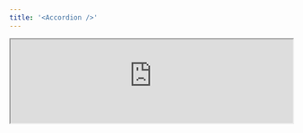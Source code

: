 ```yaml
---
title: '<Accordion />'
---
```


<Frame>
  <iframe
    height={160}
    width='100%'
    src="https://morph-data-components-storybook.netlify.app/iframe.html?args=&globals=&id=layout-components-accordion--accordion-story"
    style={{ background: "white" }}
  />
</Frame>

`<Accordion>` is a component that provides a collapsible accordion.

```tsx
<Accordion title="Put title here">
  <p>
    Lorem ipsum dolor sit amet, consectetur adipiscing elit. Sed do
    eiusmod tempor incididunt ut labore et dolore magna aliqua.
  </p>
</Accordion>
```

## Properties

<ParamField path="title" type="String" required>
  Specifies the title of the accordion. The title is displayed even when closed.
</ParamField>